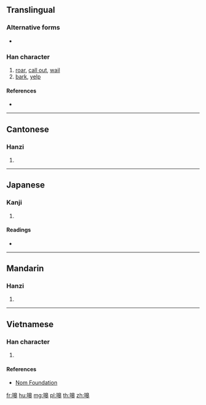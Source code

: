 {{character info/new}}
==Translingual==

===Alternative forms===
* {{l|mul|𠰘}}

===Han character===
{{Han char|rn=30|rad=口|as=10|sn=13|four=66043|canj=RHAJ|ids=⿰口皋}}

# [[roar]], [[call out]], [[wail]]
# [[bark]], [[yelp]]

====References====
* {{Han ref|kx=0204.111|dkj=04133|hdz=10668.130|uh=55E5}}

----

==Cantonese==

===Hanzi===
{{yue-hanzi|jyut=|y=hou4}}

# {{defn|lang=yue|sort=口10}}

----

==Japanese==

===Kanji===
{{ja-kanji|grade=|rs=口10}}

# {{defn|lang=ja|sort=口10}}

====Readings====
* {{ja-readings|on=[[こう]] (kō)|kun=}}

----

==Mandarin==

===Hanzi===
{{cmn-hanzi|pin=[[háo]] ([[hao2]])|wg=hao<sup>2</sup>}}

# {{defn|lang=cmn|sort=口10}}

----

==Vietnamese==

===Han character===
{{vi-hantu|[[hào]]|rs=口10}}

# {{defn|lang=vi|sort=口10}}

====References====
* [http://nomfoundation.org/common/nom_details.php?codepoint=55e5 Nom Foundation]

[[fr:嗥]]
[[hu:嗥]]
[[mg:嗥]]
[[pl:嗥]]
[[th:嗥]]
[[zh:嗥]]